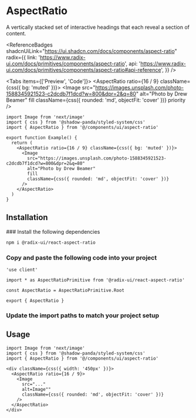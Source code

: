 
# AspectRatio

A vertically stacked set of interactive headings that each reveal a section of content.

<ReferenceBadges
  shadcnUiLink="https://ui.shadcn.com/docs/components/aspect-ratio"
  radix={{
    link: 'https://www.radix-ui.com/docs/primitives/components/aspect-ratio',
    api: 'https://www.radix-ui.com/docs/primitives/components/aspect-ratio#api-reference',
  }}
/>

<Tabs items={['Preview', 'Code']}>
  <Tab>
    <Preview>
      <AspectRatio ratio={16 / 9} className={css({ bg: 'muted' })}>
        <Image
          src="https://images.unsplash.com/photo-1588345921523-c2dcdb7f1dcd?w=800&dpr=2&q=80"
          alt="Photo by Drew Beamer"
          fill
          className={css({ rounded: 'md', objectFit: 'cover' })}
          priority
        />
      </AspectRatio>
    </Preview>
  </Tab>
  <Tab>

```tsx copy
import Image from 'next/image'
import { css } from '@shadow-panda/styled-system/css'
import { AspectRatio } from '@/components/ui/aspect-ratio'

export function Example() {
  return (
    <AspectRatio ratio={16 / 9} className={css({ bg: 'muted' })}>
      <Image
        src="https://images.unsplash.com/photo-1588345921523-c2dcdb7f1dcd?w=800&dpr=2&q=80"
        alt="Photo by Drew Beamer"
        fill
        className={css({ rounded: 'md', objectFit: 'cover' })}
      />
    </AspectRatio>
  )
}
```

  </Tab>
</Tabs>

## Installation

<Steps>
### Install the following dependencies

```bash npm2yarn copy
npm i @radix-ui/react-aspect-ratio
```

### Copy and paste the following code into your project

```tsx filename="components/ui/aspect-ratio.tsx" copy
'use client'

import * as AspectRatioPrimitive from '@radix-ui/react-aspect-ratio'

const AspectRatio = AspectRatioPrimitive.Root

export { AspectRatio }
```

### Update the import paths to match your project setup

</Steps>

## Usage

```tsx copy
import Image from 'next/image'
import { css } from '@shadow-panda/styled-system/css'
import { AspectRatio } from '@/components/ui/aspect-ratio'
```

```tsx copy
<div className={css({ width: '450px' })}>
  <AspectRatio ratio={16 / 9}>
    <Image
      src="..."
      alt=Image""
      className={css({ rounded: 'md', objectFit: 'cover' })}
    />
  </AspectRatio>
</div>
```

